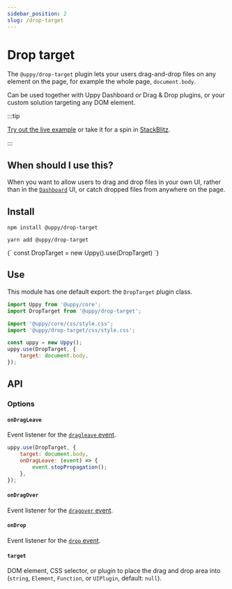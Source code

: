 ```yaml
---
sidebar_position: 2
slug: /drop-target
---
```




# Drop target

The `@uppy/drop-target` plugin lets your users drag-and-drop files on any
element on the page, for example the whole page, `document.body`.

Can be used together with Uppy Dashboard or Drag & Drop plugins, or your custom
solution targeting any DOM element.

:::tip

[Try out the live example](/examples) or take it for a spin in
[StackBlitz](https://stackblitz.com/edit/vitejs-vite-yzbujq?file=main.js/g).

:::

## When should I use this?

When you want to allow users to drag and drop files in your own UI, rather than
in the [`Dashboard`](/docs/dashboard) UI, or catch dropped files from anywhere
on the page.

## Install

<Tabs>
  <TabItem value="npm" label="NPM" default>

```shell
npm install @uppy/drop-target
```

  </TabItem>

  <TabItem value="yarn" label="Yarn">

```shell
yarn add @uppy/drop-target
```

  </TabItem>

  <TabItem value="cdn" label="CDN">
    <UppyCdnExample>
      {`
        const DropTarget = new Uppy().use(DropTarget)
      `}
    </UppyCdnExample>
  </TabItem>
</Tabs>

## Use

This module has one default export: the `DropTarget` plugin class.

```js {8-10} showLineNumbers
import Uppy from '@uppy/core';
import DropTarget from '@uppy/drop-target';

import '@uppy/core/css/style.css';
import '@uppy/drop-target/css/style.css';

const uppy = new Uppy();
uppy.use(DropTarget, {
	target: document.body,
});
```

## API

### Options

#### `onDragLeave`

Event listener for the [`dragleave` event][].

```js {3-5} showLineNumbers
uppy.use(DropTarget, {
	target: document.body,
	onDragLeave: (event) => {
		event.stopPropagation();
	},
});
```

#### `onDragOver`

Event listener for the [`dragover` event][].

#### `onDrop`

Event listener for the [`drop` event][].

#### `target`

DOM element, CSS selector, or plugin to place the drag and drop area into
(`string`, `Element`, `Function`, or `UIPlugin`, default: `null`).

[`dragover` event]:
	https://developer.mozilla.org/en-US/docs/Web/API/HTMLElement/dragover_event
[`dragleave` event]:
	https://developer.mozilla.org/en-US/docs/Web/API/HTMLElement/dragleave_event
[`drop` event]:
	https://developer.mozilla.org/en-US/docs/Web/API/HTMLElement/drop_event
